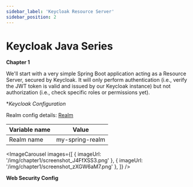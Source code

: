 ```yaml
---
sidebar_label: 'Keycloak Resource Server'
sidebar_position: 2
---
```



# Keycloak Java Series

**Chapter 1**

We'll start with a very simple Spring Boot application acting as a <Highlight color="#e91e63">Resource Server</Highlight>, secured by Keycloak. It will only perform authentication (i.e., verify the JWT token is valid and issued by our Keycloak instance) but not authorization (i.e., check specific roles or permissions yet).


**Keycloak Configuration*

Realm config details: [Realm](Realm.html)

| Variable name    | Value |
| -------- | ------- |
| Realm name  | my-spring-realm   |

<ImageCarousel
  images={[
    { imageUrl: '/img/chapter1/screenshot_J4FfXSS3.png' },
    { imageUrl: '/img/chapter1/screenshot_zXGW6aM7.png' },
  ]} />



**Web Security Config**


[//]: # (<ShikiCodeBlock language="java" theme="catppuccin-frappe")

[//]: # (                source="https://raw.githubusercontent.com/stokilo/keycloack-docs/refs/heads/main/chapters/chapter1-resource-server/src/main/java/org/sstec/resourceserver/SecurityConfig.java" />)

[//]: # ()
[//]: # ()
[//]: # ()
